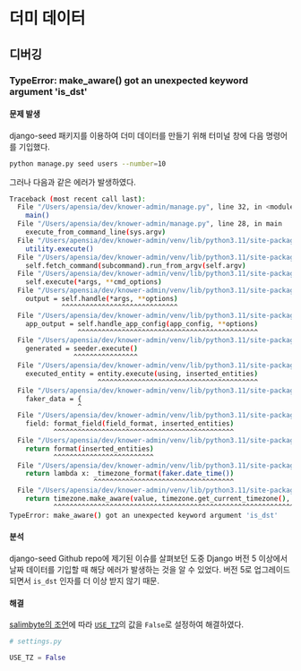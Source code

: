 # 더미 데이터

## 디버깅

### TypeError: make_aware() got an unexpected keyword argument 'is_dst'

#### 문제 발생

django-seed 패키지를 이용하여 더미 데이터를 만들기 위해 터미널 창에 다음 명령어를 기입했다.

```bash
python manage.py seed users --number=10
```

그러나 다음과 같은 에러가 발생하였다.

```bash
Traceback (most recent call last):
  File "/Users/apensia/dev/knower-admin/manage.py", line 32, in <module>
    main()
  File "/Users/apensia/dev/knower-admin/manage.py", line 28, in main
    execute_from_command_line(sys.argv)
  File "/Users/apensia/dev/knower-admin/venv/lib/python3.11/site-packages/django/core/management/__init__.py", line 442, in execute_from_command_line
    utility.execute()
  File "/Users/apensia/dev/knower-admin/venv/lib/python3.11/site-packages/django/core/management/__init__.py", line 436, in execute
    self.fetch_command(subcommand).run_from_argv(self.argv)
  File "/Users/apensia/dev/knower-admin/venv/lib/python3.11/site-packages/django/core/management/base.py", line 413, in run_from_argv
    self.execute(*args, **cmd_options)
  File "/Users/apensia/dev/knower-admin/venv/lib/python3.11/site-packages/django/core/management/base.py", line 459, in execute
    output = self.handle(*args, **options)
             ^^^^^^^^^^^^^^^^^^^^^^^^^^^^^
  File "/Users/apensia/dev/knower-admin/venv/lib/python3.11/site-packages/django/core/management/base.py", line 646, in handle
    app_output = self.handle_app_config(app_config, **options)
                 ^^^^^^^^^^^^^^^^^^^^^^^^^^^^^^^^^^^^^^^^^^^^^
  File "/Users/apensia/dev/knower-admin/venv/lib/python3.11/site-packages/django_seed/management/commands/seed.py", line 63, in handle_app_config
    generated = seeder.execute()
                ^^^^^^^^^^^^^^^^
  File "/Users/apensia/dev/knower-admin/venv/lib/python3.11/site-packages/django_seed/seeder.py", line 250, in execute
    executed_entity = entity.execute(using, inserted_entities)
                      ^^^^^^^^^^^^^^^^^^^^^^^^^^^^^^^^^^^^^^^^
  File "/Users/apensia/dev/knower-admin/venv/lib/python3.11/site-packages/django_seed/seeder.py", line 157, in execute
    faker_data = {
                 ^
  File "/Users/apensia/dev/knower-admin/venv/lib/python3.11/site-packages/django_seed/seeder.py", line 158, in <dictcomp>
    field: format_field(field_format, inserted_entities)
           ^^^^^^^^^^^^^^^^^^^^^^^^^^^^^^^^^^^^^^^^^^^^^
  File "/Users/apensia/dev/knower-admin/venv/lib/python3.11/site-packages/django_seed/seeder.py", line 144, in format_field
    return format(inserted_entities)
           ^^^^^^^^^^^^^^^^^^^^^^^^^
  File "/Users/apensia/dev/knower-admin/venv/lib/python3.11/site-packages/django_seed/guessers.py", line 120, in <lambda>
    return lambda x: _timezone_format(faker.date_time())
                     ^^^^^^^^^^^^^^^^^^^^^^^^^^^^^^^^^^^
  File "/Users/apensia/dev/knower-admin/venv/lib/python3.11/site-packages/django_seed/guessers.py", line 21, in _timezone_format
    return timezone.make_aware(value, timezone.get_current_timezone(), is_dst=False)
           ^^^^^^^^^^^^^^^^^^^^^^^^^^^^^^^^^^^^^^^^^^^^^^^^^^^^^^^^^^^^^^^^^^^^^^^^^
TypeError: make_aware() got an unexpected keyword argument 'is_dst'
```

#### 분석

django-seed Github repo에 제기된 이슈를 살펴보던 도중 Django 버전 5 이상에서 날짜 데이터를 기입할 때 해당 에러가 발생하는 것을 알 수 있었다.
버전 5로 업그레이드되면서 `is_dst` 인자를 더 이상 받지 않기 때문.

#### 해결

[salimbyte의 조언](https://github.com/Brobin/django-seed/issues/119#issuecomment-2141574298)에 따라 [`USE_TZ`](https://docs.djangoproject.com/en/dev/ref/settings/#std-setting-USE_TZ)의 값을
`False`로 설정하여 해결하였다.

```py
# settings.py

USE_TZ = False
```
